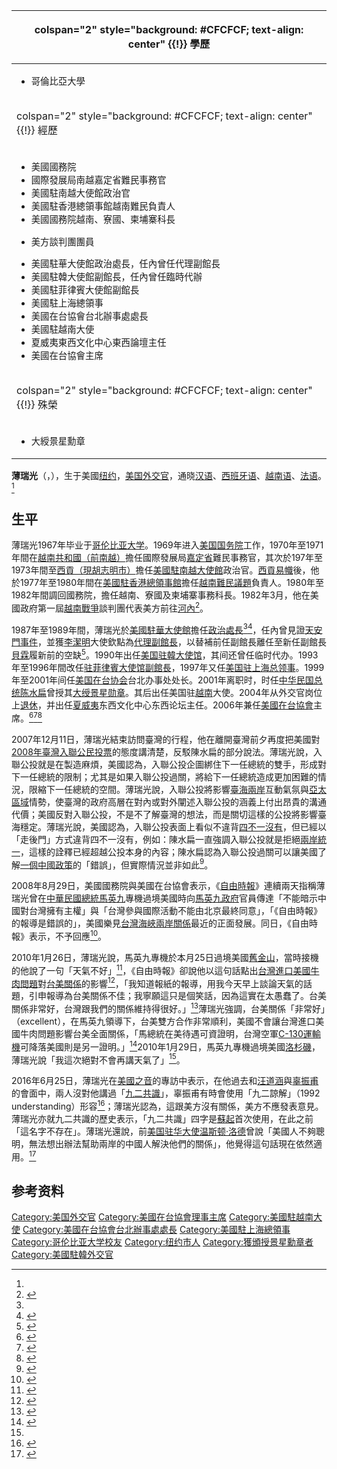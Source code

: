{{Infobox person
|name        = 薄瑞光
|英文名      = Raymond F. Burghardt
|image       = 美國在台協會主席薄瑞光22日接受美國之音VOA衛視獨家專訪.png
|image_size  = 260px
|caption     = 
|spouse      = 
|語言        = [[汉语|汉语]]、[[西班牙语|西班牙语]]、[[越南语|越南语]]、[[法语|法语]]
|nationality = {{USA}}
|birth_date  = {{birth date and age|1945|5|27}}
|birth_place = {{USA}}紐約
|death_date  =  
|death_place = 
|occupation  = 美國外交官
}}
{| class="infobox bordered" style="width: 21em; font-size: 90%; text-align: left; float:right;" cellpadding="3"
|-
! colspan="2" style="background: #CFCFCF; text-align: center" {{!}} 學歷
|- 
| colspan="2" style="font-size: 90%" |<div style="text-align: left">
*哥倫比亞大學 
</div>
|-
! colspan="2" style="background: #CFCFCF; text-align: center" {{!}} 經歷
|- 
| colspan="2" style="font-size: 90%" |<div style="text-align: left">
*美國國務院
*國際發展局南越嘉定省難民事務官
*美國駐南越大使館政治官
*美國駐香港總領事館越南難民負責人
*美國國務院越南、寮國、柬埔寨科長
*{{Link-en|越戰戰俘及失蹤軍人議題|Vietnam War POW/MIA issue|越戰失蹤軍人}}美方談判團團員
*美國駐華大使館政治處長，任內曾任代理副館長
*美國駐韓大使館副館長，任內曾任臨時代辦
*美國駐菲律賓大使館副館長
*美國駐上海總領事
*美國在台協會台北辦事處處長
*美國駐越南大使
*夏威夷東西文化中心東西論壇主任
*美國在台協會主席
</div>
|-
! colspan="2" style="background: #CFCFCF; text-align: center" {{!}} 殊榮
|- 
| colspan="2" style="font-size: 90%" |<div style="text-align: left">
*大綬景星勳章
|}

'''薄瑞光'''（{{lang-en|'''Raymond F. Burghardt'''}}，{{bd|1945年|5月27日|||catIdx=Burghardt, Raymond}}），生于美國[[纽约|纽约]]，[[美国|美国]][[外交官|外交官]]，通晓[[汉语|汉语]]、[[西班牙语|西班牙语]]、[[越南语|越南语]]、[[法语|法语]]。<ref name="ait" />

==生平==
薄瑞光1967年毕业于[[哥伦比亚大学|哥伦比亚大学]]。1969年进入[[美国国务院|美国国务院]]工作，1970年至1971年間在[[越南共和國|越南共和國（前南越）]]擔任國際發展局[[嘉定省|嘉定省]]難民事務官，其次於197年至1973年間至[[胡志明市|西貢（現胡志明市）]]擔任[[美國駐南越大使館|美國駐南越大使館]]政治官。[[430事件|西貢易幟]]後，他於1977年至1980年間在[[美國駐香港總領事館|美國駐香港總領事館]]擔任[[香港越南船民問題|越南難民議題]]負責人。1980年至1982年間調回國務院，擔任越南、寮國及柬埔寨事務科長。1982年3月，他在美國政府第一屆[[越南戰爭|越南戰爭]]{{Link-en|越戰戰俘及失蹤軍人議題|Vietnam War POW/MIA issue|失蹤軍人}}談判團代表美方前往[[河內|河內]]<ref name="越南">{{Cite web |script-title=en:RAYMOND F. BURGHARDT Ambassador to the Socialist Republic of Vietnam |url=http://vietnam.usembassy.gov/wwwhburghardtbio.html |publisher={{lang|en|United States Embassy, Hanoi, Vietnam}} |accessdate=2003-05-22 |archivedate=2003-05-22 |archiveurl=https://archive.ph/Ohnfw}}</ref>。
  
1987年至1989年間，薄瑞光於[[美國駐華大使館|美國駐華大使館]]擔任[[政務參贊|政治處長]]<ref name="越南"/><ref name="KeyOfficers198905">{{Citation |script-title=en:Key Officers of Foreign Service Posts: Guide for Business Representatives |date=1989-05 |work=[[United_States_Department_of_State|United States Department of State]]  |number=Publication 7877 |page=10 }}</ref>，任內曾見證[[天安門事件|天安門事件]]，並獲[[李潔明|李潔明]]大使欽點為[[使領館副館長|代理副館長]]，以替補前任副館長{{Link-en|唐穆勝|Peter Tomsen}}離任至新任副館長[[貝霖|貝霖]]履新前的空缺<ref name="ADST李潔明">{{Cite web |title=Foreign Affairs Oral History Project: AMBASSADOR JAMES R. LILLEY |work ={{Link-en|查爾斯·史都華·甘迺迪|Charles Stuart Kennedy|Charles Stuart Kennedy}}|publisher={{Link-en|外交官研究訓練協會|The Association for Diplomatic Studies and Training|The Association for Diplomatic Studies and Training (ADST)}} |url=http://www.adst.org/OH%20TOCs/Lilley,%20James%20R.toc.pdf |date=1998-05-21 |archiveurl=https://web.archive.org/web/20201019160153/http://www.adst.org/OH%20TOCs/Lilley,%20James%20R.toc.pdf<!--https://archive.is/qwF7L-->|archivedate=2020-10-19|access-date=2020-10-19 |dead-url=no |page=136-137}}</ref>。1990年出任[[美国驻韓大使馆|美国驻韓大使馆]]{{Link-ko|美國駐韓大使館副館長|주한 미국 대사관 부대사|副馆长}}，其间还曾任临时代办。1993年至1996年間改任[[美國駐菲律賓大使館|驻菲律賓大使馆]][[使領館副館長|副館長]]，1997年又任[[美国驻上海总领事|美国驻上海总领事]]。1999年至2001年间任[[美国在台协会|美国在台协会]]台北办事处处长。2001年离职时，时任[[中华民国总统|中华民国总统]][[陈水扁|陈水扁]]曾授其[[大绶景星勋章|大绶景星勋章]]。其后出任美国驻[[越南|越南]]大使。2004年从外交官岗位上[[退休|退休]]，并出任[[夏威夷|夏威夷]]东西文化中心东西论坛主任。2006年兼任[[美國在台協會|美國在台協會]]主席。<ref>{{cite web|url=http://world.people.com.cn/GB/1032/4152203.html|title=通晓台海事务 美在台协会新官是兼差|publisher=[[人民网|人民网]]|date=2006-03-01|accessdate=2010-11-27|archive-date=2007-08-30|archive-url=https://web.archive.org/web/20070830162307/http://world.people.com.cn/GB/1032/4152203.html|dead-url=no}}</ref><ref>{{cite web|url=http://www.ait.org.tw/zh/chair-burghardt.html|title=美國在台協會宣布任命薄瑞光為協會主席|publisher=美国在台协会|date=2006-02-25|accessdate=2010-11-27|archive-date=2010-12-23|archive-url=https://web.archive.org/web/20101223063000/http://www.ait.org.tw/zh/chair-burghardt.html|dead-url=no}}</ref><ref name="ait">{{cite web|url=http://www.ait.org.tw/zh/director-burghardt.html|title=新聞稿 - 美國在台協會台北辦事處處長薄瑞光就任|publisher=美国在台协会|date=1999-08-31|accessdate=2010-11-27|archive-date=2010-12-23|archive-url=https://web.archive.org/web/20101223063005/http://www.ait.org.tw/zh/director-burghardt.html|dead-url=no}}</ref>

2007年12月11日，薄瑞光結束訪問臺灣的行程，他在離開臺灣前夕再度把美國對[[2008年臺灣入聯公民投票|2008年臺灣入聯公民投票]]的態度講清楚，反駁陳水扁的部分說法。薄瑞光說，入聯公投就是在製造麻煩，美國認為，入聯公投企圖綁住下一任總統的雙手，形成對下一任總統的限制；尤其是如果入聯公投過關，將給下一任總統造成更加困難的情況，限縮下一任總統的空間。薄瑞光說，入聯公投將影響[[臺海兩岸|臺海兩岸]]互動氣氛與[[亞太區域|亞太區域]]情勢，使臺灣的政府高層在對內或對外闡述入聯公投的涵義上付出昂貴的溝通代價；美國反對入聯公投，不是不了解臺灣的想法，而是關切這樣的公投將影響臺海穩定。薄瑞光說，美國認為，入聯公投表面上看似不違背[[四不一沒有|四不一沒有]]，但已經以「走後門」方式違背四不一沒有，例如：陳水扁一直強調入聯公投就是拒絕[[兩岸統一|兩岸統一]]，這樣的詮釋已經超越公投本身的內容；陳水扁認為入聯公投過關可以讓美國了解[[一個中國政策|一個中國政策]]的「錯誤」，但實際情況並非如此<ref>{{Cite web|url=http://hk.crntt.com/doc/1005/1/3/5/100513550.html|author=林淑玲|language=zh-hk|title=薄瑞光：“入聯公投”就是製造麻煩|publisher=[[中評社|中評社]]|date=2007-12-11|accessdate=2017-08-05|archive-date=2017-08-05|archive-url=https://web.archive.org/web/20170805142849/http://hk.crntt.com/doc/1005/1/3/5/100513550.html|dead-url=no}}</ref>。

2008年8月29日，美國國務院與美國在台協會表示，《[[自由時報|自由時報]]》連續兩天指稱薄瑞光曾在[[中華民國總統|中華民國總統]][[馬英九|馬英九]]專機過境美國時向[[馬英九政府|馬英九政府]]官員傳達「不能暗示中國對台灣擁有主權」與「台灣參與國際活動不能由北京最終同意」，「《自由時報》的報導是錯誤的」，美國樂見[[台灣海峽兩岸關係|台灣海峽兩岸關係]]最近的正面發展。同日，《自由時報》表示，不予回應<ref>{{cite news|author=張宗智|title=傳達二不？ 美點名自由報導錯誤|url=|publisher=聯合報|date=2008-08-30|accessdate=2017-05-26}}</ref>。

2010年1月26日，薄瑞光說，馬英九專機於本月25日過境美國[[舊金山|舊金山]]，當時接機的他說了一句「天氣不好」<ref>{{cite news|author=王韋婷|publisher=[[中央廣播電臺|中央廣播電臺]]|url=http://news.rti.org.tw/index_newsContent.aspx?nid=230761|title=馬總統過境舊金山 薄瑞光接機|date=2010-01-26|accessdate=2014-03-08|deadurl=yes|archiveurl=https://web.archive.org/web/20140308061532/http://news.rti.org.tw/index_newsContent.aspx?nid=230761|archivedate=2014-03-08}}</ref>，《自由時報》卻說他以這句話點出[[台灣進口美國牛肉問題|台灣進口美國牛肉問題]]對[[台美關係|台美關係]]的影響<ref>{{cite news|author=王寓中|publisher=自由時報|url=http://www.libertytimes.com.tw/2010/new/jan/27/today-p1.htm|title=馬支持度剩2成 台僑懶得抗議|date=2010-01-27|accessdate=2014-03-08|deadurl=yes|archiveurl=https://web.archive.org/web/20100402182229/http://www.libertytimes.com.tw/2010/new/jan/27/today-p1.htm|archivedate=2010-04-02}}</ref>，「我知道報紙的報導，用我今天早上談論天氣的話題，引申報導為台美關係不佳；我寧願這只是個笑話，因為這實在太愚蠢了。台美關係非常好，台灣跟我們的關係維持得很好。」<ref name="「台美關係天候不佳」？薄瑞光在意 嗆台平面媒體">{{cite news|author=|publisher=TVBS新聞|url=http://news.tvbs.com.tw/entry/80877|title=「台美關係天候不佳」？薄瑞光在意 嗆台平面媒體|date=2010-01-29|accessdate=2014-03-02|archive-date=2014-03-02|archive-url=https://web.archive.org/web/20140302105154/http://news.tvbs.com.tw/entry/80877|dead-url=no}}</ref>薄瑞光強調，台美關係「非常好」（excellent），在馬英九領導下，台美雙方合作非常順利，美國不會讓台灣進口美國牛肉問題影響台美全面關係，「馬總統在美待遇可資證明，台灣空軍[[C-130運輸機|C-130運輸機]]可降落美國則是另一證明。」<ref>{{cite news|author=范凌嘉|publisher=聯合報|url=|title=過境美國 馬獲元首級禮遇|date=2010-01-28}}</ref>2010年1月29日，馬英九專機過境美國[[洛杉磯|洛杉磯]]，薄瑞光說「我這次絕對不會再講天氣了」<ref name="「台美關係天候不佳」？薄瑞光在意 嗆台平面媒體" />。

2016年6月25日，薄瑞光在[[美國之音|美國之音]]的專訪中表示，在他過去和[[汪道涵|汪道涵]]與[[辜振甫|辜振甫]]的會面中，兩人沒對他講過「[[九二共識|九二共識]]」，辜振甫有時會使用「九二諒解」（1992 understanding）形容<ref>{{cite news|author=曹郁芬|publisher=[[自由時報|自由時報]]|url=http://news.ltn.com.tw/news/world/breakingnews/1742217|title=薄瑞光：「九二共識」名詞原本不存在|date=2016-06-26|accessdate=|archive-date=2016-10-17|archive-url=https://web.archive.org/web/20161017172408/http://news.ltn.com.tw/news/world/breakingnews/1742217|dead-url=no}}</ref>；薄瑞光認為，這跟美方沒有關係，美方不應發表意見。薄瑞光亦就九二共識的歷史表示，「九二共識」四字是[[蘇起|蘇起]]首次使用，在此之前「這名字不存在」。薄瑞光還說，前[[美国驻华大使|美国驻华大使]][[温斯顿·洛德|温斯顿·洛德]]曾說「美國人不夠聰明，無法想出辦法幫助兩岸的中國人解決他們的關係」，他覺得這句話現在依然適用。<ref>{{cite news|author=廖漢原|publisher=[[中央通訊社|中央通訊社]]|url=http://www.cna.com.tw/news/firstnews/201606265008-1.aspx|title=薄瑞光 辜汪沒對他說過九二共識|date=2016-06-26|accessdate=|archive-date=2016-08-12|archive-url=https://web.archive.org/web/20160812022219/http://www.cna.com.tw/news/firstnews/201606265008-1.aspx|dead-url=no}}</ref>

== 参考资料 ==
{{Commonscat|Raymond F. Burghardt}}
{{reflist}}
{{美國駐越南大使}}
{{美國在台協會}}

{{DEFAULTSORT:Burghardt, Raymond}}
[[Category:美国外交官|Category:美国外交官]]
[[Category:美國在台協會理事主席|Category:美國在台協會理事主席]]
[[Category:美國駐越南大使|Category:美國駐越南大使]]
[[Category:美國在台協會台北辦事處處長|Category:美國在台協會台北辦事處處長]]
[[Category:美國駐上海總領事|Category:美國駐上海總領事]]
[[Category:哥伦比亚大学校友|Category:哥伦比亚大学校友]]
[[Category:纽约市人|Category:纽约市人]]
[[Category:獲頒授景星勳章者|Category:獲頒授景星勳章者]]
[[Category:美國駐韓外交官|Category:美國駐韓外交官]]